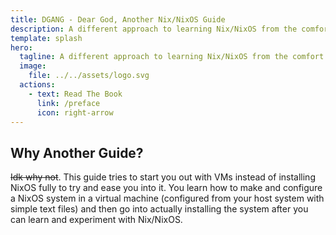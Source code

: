 ```yaml
---
title: DGANG - Dear God, Another Nix/NixOS Guide
description: A different approach to learning Nix/NixOS from the comfort of your current distro.
template: splash
hero:
  tagline: A different approach to learning Nix/NixOS from the comfort of your current distro.
  image:
    file: ../../assets/logo.svg
  actions:
    - text: Read The Book
      link: /preface
      icon: right-arrow
---
```



## Why Another Guide?

<del>Idk why not</del>. This guide tries to start you out with VMs instead of installing NixOS fully to try and ease you into it. 
You learn how to make and configure a NixOS system in a virtual machine (configured from your host system with simple text files)
and then go into actually installing the system after you can learn and experiment with Nix/NixOS.

